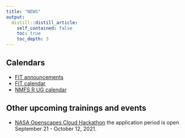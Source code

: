 ```yaml
---
title: "NEWS"
output:
  distill::distill_article:
    self_contained: false
    toc: true
    toc_depth: 3
---
```


## Calendars

* [FIT announcements](https://noaa-fisheries-integrated-toolbox.github.io/news/)
* [FIT calendar](https://noaa-fisheries-integrated-toolbox.github.io/news/calendar/)
* [NMFS R UG calendar](https://noaa-fisheries-integrated-toolbox.github.io/news/R-calendar/)

## Other upcoming trainings and events

* [NASA Openscapes Cloud Hackathon](https://nasa-openscapes.github.io/2021-Cloud-Hackathon/) the application period is open September 21 - October 12, 2021.